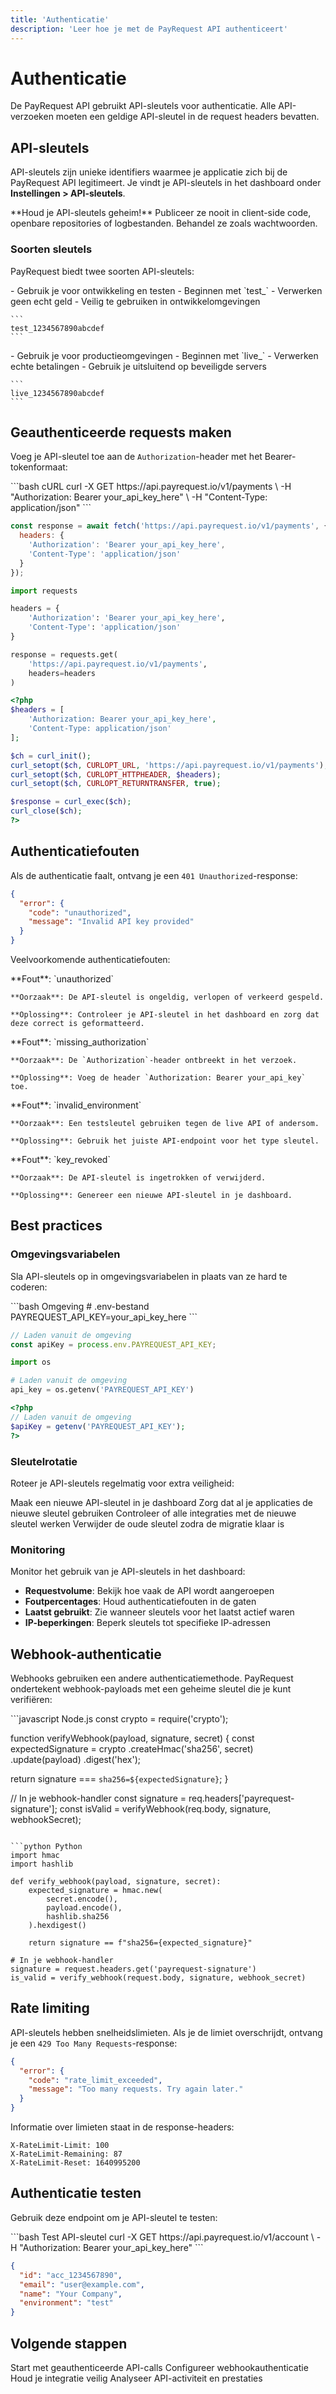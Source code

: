 ```yaml
---
title: 'Authenticatie'
description: 'Leer hoe je met de PayRequest API authenticeert'
---
```


# Authenticatie

De PayRequest API gebruikt API-sleutels voor authenticatie. Alle API-verzoeken moeten een geldige API-sleutel in de request headers bevatten.

## API-sleutels

API-sleutels zijn unieke identifiers waarmee je applicatie zich bij de PayRequest API legitimeert. Je vindt je API-sleutels in het dashboard onder **Instellingen > API-sleutels**.

<Warning>
  **Houd je API-sleutels geheim!** Publiceer ze nooit in client-side code, openbare repositories of logbestanden. Behandel ze zoals wachtwoorden.
</Warning>

### Soorten sleutels

PayRequest biedt twee soorten API-sleutels:

<Tabs>
  <Tab title="Testsleutels">
    - Gebruik je voor ontwikkeling en testen
    - Beginnen met `test_`
    - Verwerken geen echt geld
    - Veilig te gebruiken in ontwikkelomgevingen

    ```
    test_1234567890abcdef
    ```
  </Tab>

  <Tab title="Livesleutels">
    - Gebruik je voor productieomgevingen
    - Beginnen met `live_`
    - Verwerken echte betalingen
    - Gebruik je uitsluitend op beveiligde servers

    ```
    live_1234567890abcdef
    ```
  </Tab>
</Tabs>

## Geauthenticeerde requests maken

Voeg je API-sleutel toe aan de `Authorization`-header met het Bearer-tokenformaat:

<CodeGroup>
```bash cURL
curl -X GET https://api.payrequest.io/v1/payments \
  -H "Authorization: Bearer your_api_key_here" \
  -H "Content-Type: application/json"
```

```javascript JavaScript
const response = await fetch('https://api.payrequest.io/v1/payments', {
  headers: {
    'Authorization': 'Bearer your_api_key_here',
    'Content-Type': 'application/json'
  }
});
```

```python Python
import requests

headers = {
    'Authorization': 'Bearer your_api_key_here',
    'Content-Type': 'application/json'
}

response = requests.get(
    'https://api.payrequest.io/v1/payments',
    headers=headers
)
```

```php PHP
<?php
$headers = [
    'Authorization: Bearer your_api_key_here',
    'Content-Type: application/json'
];

$ch = curl_init();
curl_setopt($ch, CURLOPT_URL, 'https://api.payrequest.io/v1/payments');
curl_setopt($ch, CURLOPT_HTTPHEADER, $headers);
curl_setopt($ch, CURLOPT_RETURNTRANSFER, true);

$response = curl_exec($ch);
curl_close($ch);
?>
```
</CodeGroup>

## Authenticatiefouten

Als de authenticatie faalt, ontvang je een `401 Unauthorized`-response:

```json
{
  "error": {
    "code": "unauthorized",
    "message": "Invalid API key provided"
  }
}
```

Veelvoorkomende authenticatiefouten:

<AccordionGroup>
  <Accordion title="Ongeldige API-sleutel" icon="key">
    **Fout**: `unauthorized`

    **Oorzaak**: De API-sleutel is ongeldig, verlopen of verkeerd gespeld.

    **Oplossing**: Controleer je API-sleutel in het dashboard en zorg dat deze correct is geformatteerd.
  </Accordion>

  <Accordion title="Ontbrekende Authorization-header" icon="header">
    **Fout**: `missing_authorization`

    **Oorzaak**: De `Authorization`-header ontbreekt in het verzoek.

    **Oplossing**: Voeg de header `Authorization: Bearer your_api_key` toe.
  </Accordion>

  <Accordion title="Verkeerde omgeving" icon="server">
    **Fout**: `invalid_environment`

    **Oorzaak**: Een testsleutel gebruiken tegen de live API of andersom.

    **Oplossing**: Gebruik het juiste API-endpoint voor het type sleutel.
  </Accordion>

  <Accordion title="Ingetrokken sleutel" icon="ban">
    **Fout**: `key_revoked`

    **Oorzaak**: De API-sleutel is ingetrokken of verwijderd.

    **Oplossing**: Genereer een nieuwe API-sleutel in je dashboard.
  </Accordion>
</AccordionGroup>

## Best practices

### Omgevingsvariabelen

Sla API-sleutels op in omgevingsvariabelen in plaats van ze hard te coderen:

<CodeGroup>
```bash Omgeving
# .env-bestand
PAYREQUEST_API_KEY=your_api_key_here
```

```javascript Node.js
// Laden vanuit de omgeving
const apiKey = process.env.PAYREQUEST_API_KEY;
```

```python Python
import os

# Laden vanuit de omgeving
api_key = os.getenv('PAYREQUEST_API_KEY')
```

```php PHP
<?php
// Laden vanuit de omgeving
$apiKey = getenv('PAYREQUEST_API_KEY');
?>
```
</CodeGroup>

### Sleutelrotatie

Roteer je API-sleutels regelmatig voor extra veiligheid:

<Steps>
  <Step title="Genereer een nieuwe sleutel">
    Maak een nieuwe API-sleutel in je dashboard
  </Step>
  <Step title="Werk applicaties bij">
    Zorg dat al je applicaties de nieuwe sleutel gebruiken
  </Step>
  <Step title="Test grondig">
    Controleer of alle integraties met de nieuwe sleutel werken
  </Step>
  <Step title="Trek de oude sleutel in">
    Verwijder de oude sleutel zodra de migratie klaar is
  </Step>
</Steps>

### Monitoring

Monitor het gebruik van je API-sleutels in het dashboard:

- **Requestvolume**: Bekijk hoe vaak de API wordt aangeroepen
- **Foutpercentages**: Houd authenticatiefouten in de gaten
- **Laatst gebruikt**: Zie wanneer sleutels voor het laatst actief waren
- **IP-beperkingen**: Beperk sleutels tot specifieke IP-adressen

## Webhook-authenticatie

Webhooks gebruiken een andere authenticatiemethode. PayRequest ondertekent webhook-payloads met een geheime sleutel die je kunt verifiëren:

<CodeGroup>
```javascript Node.js
const crypto = require('crypto');

function verifyWebhook(payload, signature, secret) {
  const expectedSignature = crypto
    .createHmac('sha256', secret)
    .update(payload)
    .digest('hex');

  return signature === `sha256=${expectedSignature}`;
}

// In je webhook-handler
const signature = req.headers['payrequest-signature'];
const isValid = verifyWebhook(req.body, signature, webhookSecret);
```

```python Python
import hmac
import hashlib

def verify_webhook(payload, signature, secret):
    expected_signature = hmac.new(
        secret.encode(),
        payload.encode(),
        hashlib.sha256
    ).hexdigest()

    return signature == f"sha256={expected_signature}"

# In je webhook-handler
signature = request.headers.get('payrequest-signature')
is_valid = verify_webhook(request.body, signature, webhook_secret)
```
</CodeGroup>

## Rate limiting

API-sleutels hebben snelheidslimieten. Als je de limiet overschrijdt, ontvang je een `429 Too Many Requests`-response:

```json
{
  "error": {
    "code": "rate_limit_exceeded",
    "message": "Too many requests. Try again later."
  }
}
```

Informatie over limieten staat in de response-headers:

```http
X-RateLimit-Limit: 100
X-RateLimit-Remaining: 87
X-RateLimit-Reset: 1640995200
```

## Authenticatie testen

Gebruik deze endpoint om je API-sleutel te testen:

<CodeGroup>
```bash Test API-sleutel
curl -X GET https://api.payrequest.io/v1/account \
  -H "Authorization: Bearer your_api_key_here"
```

```json Succesvolle response
{
  "id": "acc_1234567890",
  "email": "user@example.com",
  "name": "Your Company",
  "environment": "test"
}
```
</CodeGroup>

## Volgende stappen

<CardGroup cols={2}>
  <Card
    title="Maak je eerste betaling"
    icon="credit-card"
    href="/nl/essentials/payments"
  >
    Start met geauthenticeerde API-calls
  </Card>
  <Card
    title="Webhooks instellen"
    icon="webhook"
    href="/nl/essentials/webhooks"
  >
    Configureer webhookauthenticatie
  </Card>
  <Card
    title="Veiligheidsrichtlijnen"
    icon="shield"
    href="/nl/essentials/security"
  >
    Houd je integratie veilig
  </Card>
  <Card
    title="Betalingen monitoren"
    icon="gauge"
    href="/nl/essentials/payment-tracking"
  >
    Analyseer API-activiteit en prestaties
  </Card>
</CardGroup>
